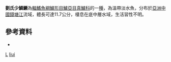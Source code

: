 {{Speciesbox
| taxon = Coreoperca liui
| binomial_authority = [[Cao|Cao]] & [[Liang|Liang]], 2013
| status = NE
| status_system = IUCN3.1
}}

'''劉氏少鱗鱖'''為[[輻鰭魚綱|輻鰭魚綱]][[鱸形目|鱸形目]][[鱸亞目|鱸亞目]][[真鱸科|真鱸科]]的一[[種|種]]，為溫帶淡水魚，分布於[[亞洲|亞洲]][[中國|中國]][[錢塘江|錢塘江]]流域，體長可達11.7公分，棲息在底中層水域，生活習性不明。

==參考資料==
*{{FishBase_species|genus=Coreoperca|species=liui|year=2016|month=8}}

{{魚類小作品}}

{{Taxonbar}}
[[Category:_2013年描述的鱼类|L]]
[[Category:少鱗鱖屬|liui]]